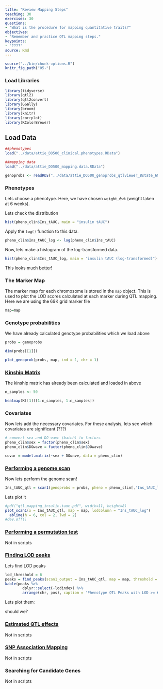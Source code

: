```yaml
---
title: "Review Mapping Steps"
teaching: 30
exercises: 30
questions:
- "What is the procedure for mapping quantitative traits?"
objectives:
- "Remember and practice QTL mapping steps."
keypoints:
- "????"
source: Rmd
---
```


```r
source("../bin/chunk-options.R")
knitr_fig_path("05-")
```

### Load Libraries  

```r
library(tidyverse)
library(qtl2)
library(qtl2convert)
library(GGally)
library(broom)
library(knitr)
library(corrplot)
library(RColorBrewer)

```

## Load Data

```r

##phenotypes
load("../data/attie_DO500_clinical.phenotypes.RData")

##mapping data
load("../data/attie_DO500_mapping.data.RData")

genoprobs <- readRDS("../data/attie_DO500_genoprobs_qtlviewer_8state_69k.rds")

```

### Phenotypes

Lets choose a phenotype.  Here, we have chosen `weight_6wk` (weight taken at 6 weeks).  


Lets check the distribution


```r

hist(pheno_clin$Ins_tAUC, main = "insulin tAUC")

```

Apply the `log()` function to this data.

```r

pheno_clin$Ins_tAUC_log <- log(pheno_clin$Ins_tAUC)

```

Now, lets make a histogram of the log-transformed data.

```r

hist(pheno_clin$Ins_tAUC_log, main = "insulin tAUC (log-transformed)")

```

This looks much better!

### The Marker Map  

The marker map for each chromosome is stored in the `map` object. This is used to plot the LOD scores calculated at each marker during QTL mapping.  Here we are using the 69K grid marker file

```r

map=map

```

### Genotype probabilities  

We have already calculated genotype probabilities which we load above

```r


probs = genoprobs

```

```r

dim(probs[[1]])

```

```r

plot_genoprob(probs, map, ind = 1, chr = 1)

```

### [Kinship Matrix](https://smcclatchy.github.io/mapping/04-calc-kinship/)

The kinship matrix has already been calculated and loaded in above


```r

n_samples <- 50

heatmap(K[[1]][1:n_samples, 1:n_samples])

```

### Covariates    

Now lets add the necessary covariates. For these analysis, lets see which covariates are significant (???)

```r

# convert sex and DO wave (batch) to factors
pheno_clin$sex = factor(pheno_clin$sex)
pheno_clin$DOwave = factor(pheno_clin$DOwave)

covar = model.matrix(~sex + DOwave, data = pheno_clin)

```
### [Performing a genome scan](https://smcclatchy.github.io/mapping/06-perform-genome-scan/) 

Now lets perform the genome scan!

```r

Ins_tAUC_qtl = scan1(genoprobs = probs, pheno = pheno_clin[,"Ins_tAUC_log", drop = FALSE], kinship = K, addcovar = covar, cores = 2)
```


Lets plot it


```r
#pdf("qtl_mapping_insulin.tauc.pdf", width=11, height=8)
plot_scan1(x = Ins_tAUC_qtl, map = map, lodcolumn = "Ins_tAUC_log")
  abline(h = 6, col = 2, lwd = 2)
#dev.off()

```

### [Performing a permutation test](https://smcclatchy.github.io/mapping/10-perform-perm-test/) 

Not in scripts

### [Finding LOD peaks](https://smcclatchy.github.io/mapping/07-find-lod-peaks/)

Lets find LOD peaks

```r
lod_threshold = 6
peaks = find_peaks(scan1_output = Ins_tAUC_qtl, map = map, threshold = lod_threshold, peakdrop = 4, prob = 0.95)
kable(peaks %>% 
        dplyr::select(-lodindex) %>% 
        arrange(chr, pos), caption = "Phenotype QTL Peaks with LOD >= 6")

```

Lets plot them:

should we?

### [Estimated QTL effects](https://smcclatchy.github.io/mapping/11-est-qtl-effects/) 

Not in scripts


### [SNP Association Mapping](https://smcclatchy.github.io/mapping/12-snp-assoc/)

Not in scripts

### Searching for Candidate Genes

Not in scripts
